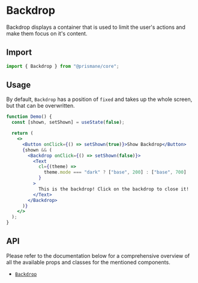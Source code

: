 # Backdrop

Backdrop displays a container that is used to limit the user's actions and make them focus on it's content.

## Import

```js
import { Backdrop } from "@prismane/core";
```

## Usage

By default, `Backdrop` has a position of `fixed` and takes up the whole screen, but that can be overwritten.

```jsx
function Demo() {
  const [shown, setShown] = useState(false);

  return (
    <>
      <Button onClick={() => setShown(true)}>Show Backdrop</Button>
      {shown && (
        <Backdrop onClick={() => setShown(false)}>
          <Text
            cl={(theme) =>
              theme.mode === "dark" ? ["base", 200] : ["base", 700]
            }
          >
            This is the backdrop! Click on the backdrop to close it!
          </Text>
        </Backdrop>
      )}
    </>
  );
}
```

## API

Please refer to the documentation below for a comprehensive overview of all the available props and classes for the mentioned components.

- [`Backdrop`](/docs/components-api/backdrop-api)
